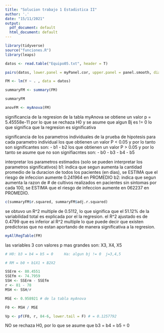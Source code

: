 ```yaml
---
title: "Solucion trabajo 1 Estadistica II"
author: '.'
date: "15/11/2021"
output:
  pdf_document: default
  html_document: default
---
```


```r

library(tidyverse)
source("funciones.R")
library(leaps)

datos <- read.table("Equipo05.txt", header = T)

```

```r
pairs(datos, lower.panel = myPanel.cor, upper.panel = panel.smooth, diag.panel = myPanel.box, labels = names(datos))
```


\section{punto 1}

```r

FM <- lm(Y ~ . , data = datos)

summaryFM <- summary(FM)

summaryFM

```

```r
anovFM <- myAnova(FM)
```

significancia de la regresion
de la tabla myAnova se obtiene un valor p = 5.45558e-11 por lo que se rechaza H0 y se asume que algun 
Bj es != 0 lo que significa que la regresion es significativa

significancia de los parametros individuales
de la prueba de hipotesis para cada parametro individual los que obtienen un valor P < 0.05 y por lo tanto son significantes son:
- b1
- b2
los que obtienen un valor P > 0.05 y por lo tanto se asume que no son signifiacntes son:
- b0
- b3
- b4
- b5

interpretar los parametros estimados (solo se pueden interpretar los parametros significativos)
b1: indica que segun aumenta la cantidad promedio de la duracion de todos los pacientes (en dias), se ESTIMA que el riesgo de infeccion aumente 0.241964 en PROMEDIO
b2: indica que segun aumenta la razon de # de cultivos realizados en pacientes sin sintomas por cada 100, se ESTIMA que el riesgo de infeccion aumente en 062237 en PROMEDIO.


```r
c(summaryFM$r.squared, summaryFM$adj.r.squared)
```

se obtuvo un R^2 multiple de 0.5112, lo que significa que el 51.12% de la variabilidad total es explicada por el la regresion.
el R^2 ajustado es de 0.4799 que es inferior al R^2 multiple lo que puede decir que existen predictoras que no estan aportando de manera significativa a la regresion.

\section{punto 2}

```r
myAllRegTable(FM)
```

las variables 3 con valores p mas grandes son: X3, X4, X5

```r

# H0: b3 = b4 = b5 = 0     Ha: algun bj != 0  j=3,4,5

# RM = b0 + b1X1 + B2X2

SSErm <- 80.4551
SSEfm <- 74.7959
SSH <- SSErm - SSEfm
r <- 81 - 78
MSH <- SSH/r

MSE <- 0.958921 # de la tabla myAnova

F0 <- MSH / MSE

Vp <- pf(F0, r, 84-6, lower.tail = F) # = 0.1257792
```

NO se rechaza H0, por lo que se asume que b3 = b4 = b5 = 0


